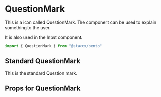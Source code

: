 
<Meta title="Components|Icons/QuestionMark" component={QuestionMark}/>


# QuestionMark
This is a icon called QuestionMark. The component can be used to explain something to the user. 

It is also used in the Input component.  


```javascript
import { QuestionMark } from "@staccx/bento"
```

## Standard QuestionMark
This is the standard Question mark.

<Preview>
  <Story name="Standard">
   <QuestionMark/>
  </Story>
</Preview>


## Props for QuestionMark
<Props of={QuestionMark} />
